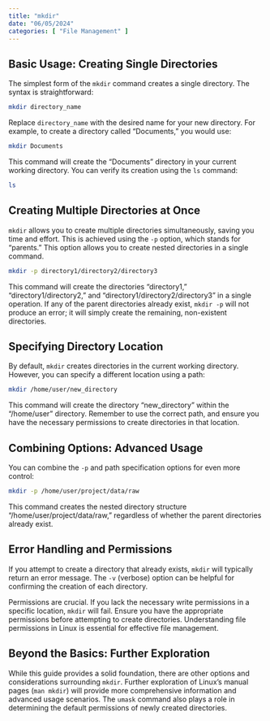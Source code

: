 ```yaml
---
title: "mkdir"
date: "06/05/2024"
categories: [ "File Management" ]
---
```


## Basic Usage: Creating Single Directories

The simplest form of the `mkdir` command creates a single directory.  The syntax is straightforward:

```bash
mkdir directory_name
```

Replace `directory_name` with the desired name for your new directory.  For example, to create a directory called "Documents," you would use:

```bash
mkdir Documents
```

This command will create the "Documents" directory in your current working directory.  You can verify its creation using the `ls` command:

```bash
ls
```


## Creating Multiple Directories at Once

`mkdir` allows you to create multiple directories simultaneously, saving you time and effort. This is achieved using the `-p` option, which stands for "parents." This option allows you to create nested directories in a single command.

```bash
mkdir -p directory1/directory2/directory3
```

This command will create the directories "directory1," "directory1/directory2," and "directory1/directory2/directory3" in a single operation.  If any of the parent directories already exist, `mkdir -p` will not produce an error; it will simply create the remaining, non-existent directories.


## Specifying Directory Location

By default, `mkdir` creates directories in the current working directory. However, you can specify a different location using a path:

```bash
mkdir /home/user/new_directory
```

This command will create the directory "new_directory" within the "/home/user" directory.  Remember to use the correct path, and ensure you have the necessary permissions to create directories in that location.


## Combining Options: Advanced Usage

You can combine the `-p` and path specification options for even more control:

```bash
mkdir -p /home/user/project/data/raw
```

This command creates the nested directory structure "/home/user/project/data/raw," regardless of whether the parent directories already exist.


##  Error Handling and Permissions

If you attempt to create a directory that already exists, `mkdir` will typically return an error message. The `-v` (verbose) option can be helpful for confirming the creation of each directory.

Permissions are crucial. If you lack the necessary write permissions in a specific location, `mkdir` will fail.  Ensure you have the appropriate permissions before attempting to create directories.  Understanding file permissions in Linux is essential for effective file management.


##  Beyond the Basics:  Further Exploration

While this guide provides a solid foundation, there are other options and considerations surrounding `mkdir`.  Further exploration of  Linux's manual pages (`man mkdir`) will provide more comprehensive information and advanced usage scenarios.  The `umask` command also plays a role in determining the default permissions of newly created directories.

